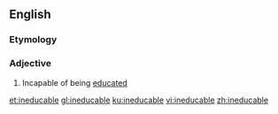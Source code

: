 ==English==

===Etymology===
{{rfe|lang=en}}

===Adjective===
{{en-adj}}

# Incapable of being [[educate]]d

[[et:ineducable]]
[[gl:ineducable]]
[[ku:ineducable]]
[[vi:ineducable]]
[[zh:ineducable]]